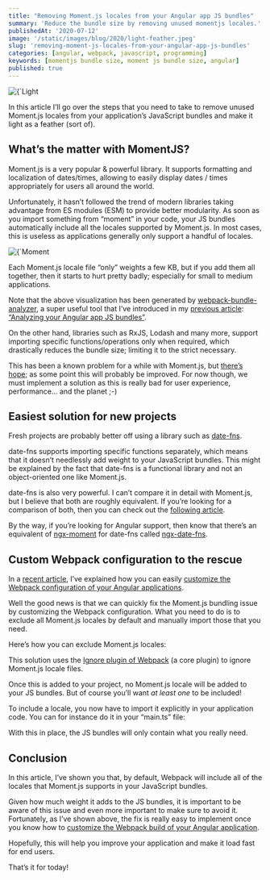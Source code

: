```yaml
---
title: "Removing Moment.js locales from your Angular app JS bundles"
summary: 'Reduce the bundle size by removing unused momentjs locales.'
publishedAt: '2020-07-12'
image: '/static/images/blog/2020/light-feather.jpeg'
slug: 'removing-moment-js-locales-from-your-angular-app-js-bundles'
categories: [angular, webpack, javascript, programming]
keywords: [momentjs bundle size, moment js bundle size, angular]
published: true
---
```


<BlogPostCenteredContent>
  <Image
    alt={`Light as a feather`}
    src={`/static/images/blog/2020/light-feather.jpeg`}
    width={700}
    height={467}
    priority
  />
</BlogPostCenteredContent>

In this article I’ll go over the steps that you need to take to remove unused Moment.js locales from your application’s JavaScript bundles and make it light as a feather (sort of).

## What’s the matter with MomentJS?

Moment.js is a very popular & powerful library. It supports formatting and localization of dates/times, allowing to easily display dates / times appropriately for users all around the world.

Unfortunately, it hasn’t followed the trend of modern libraries taking advantage from ES modules (ESM) to provide better modularity. As soon as you import something from “moment” in your code, your JS bundles automatically include all the locales supported by Moment.js. In most cases, this is useless as applications generally only support a handful of locales.

<BlogPostCenteredContent>
  <Image
    alt={`Moment bundle problem`}
    src={`/static/images/blog/2020/bundles-moment-problem.png`}
    width={700}
    height={474}
    priority
  />
</BlogPostCenteredContent>

Each Moment.js locale file “only” weights a few KB, but if you add them all together, then it starts to hurt pretty badly; especially for small to medium applications.

Note that the above visualization has been generated by [webpack-bundle-analyzer](https://medium.com/swlh/analyzing-your-angular-app-js-bundles-8f5def43cd53), a super useful tool that I’ve introduced in my [previous article](https://medium.com/swlh/analyzing-your-angular-app-js-bundles-8f5def43cd53): [“Analyzing your Angular app JS bundles”](https://medium.com/swlh/analyzing-your-angular-app-js-bundles-8f5def43cd53).

On the other hand, libraries such as RxJS, Lodash and many more, support importing specific functions/operations only when required, which drastically reduces the bundle size; limiting it to the strict necessary.

This has been a known problem for a while with Moment.js, but [there’s hope](https://github.com/moment/moment/issues/5492); as some point this will probably be improved. For now though, we must implement a solution as this is really bad for user experience, performance… and the planet ;-)

## Easiest solution for new projects

Fresh projects are probably better off using a library such as [date-fns](https://date-fns.org/).

date-fns supports importing specific functions separately, which means that it doesn’t needlessly add weight to your JavaScript bundles. This might be explained by the fact that date-fns is a functional library and not an object-oriented one like Moment.js.

date-fns is also very powerful. I can’t compare it in detail with Moment.js, but I believe that both are roughly equivalent. If you’re looking for a comparison of both, then you can check out the [following article](https://medium.com/@k2u4yt/momentjs-vs-date-fns-6bddc7bfa21e).

By the way, if you’re looking for Angular support, then know that there’s an equivalent of [ngx-moment](https://www.npmjs.com/package/ngx-moment) for date-fns called [ngx-date-fns](https://github.com/joanllenas/ngx-date-fns).

## Custom Webpack configuration to the rescue

In a [recent article](https://medium.com/javascript-in-plain-english/customizing-your-angular-apps-webpack-configuration-4099144949fc), I’ve explained how you can easily [customize the Webpack configuration of your Angular applications](https://medium.com/javascript-in-plain-english/customizing-your-angular-apps-webpack-configuration-4099144949fc).

Well the good news is that we can quickly fix the Moment.js bundling issue by customizing the Webpack configuration. What you need to do is to exclude all Moment.js locales by default and manually import those that you need.

Here’s how you can exclude Moment.js locales:

<Gist gistLink="dsebastien/3820dcc99ceafcd7b57ce7a9ba7a46f5" />

This solution uses the [Ignore plugin of Webpack](https://webpack.js.org/plugins/ignore-plugin/) (a core plugin) to ignore Moment.js locale files.

Once this is added to your project, no Moment.js locale will be added to your JS bundles. But of course you’ll want _at least one_ to be included!

To include a locale, you now have to import it explicitly in your application code. You can for instance do it in your “main.ts” file:

<Gist gistLink="dsebastien/5c5e9d3d57c064f6a9049524b354e131" />

With this in place, the JS bundles will only contain what you really need.

## Conclusion

In this article, I’ve shown you that, by default, Webpack will include all of the locales that Moment.js supports in your JavaScript bundles.

Given how much weight it adds to the JS bundles, it is important to be aware of this issue and even more important to make sure to avoid it. Fortunately, as I’ve shown above, the fix is really easy to implement once you know how to [customize the Webpack build of your Angular application](https://medium.com/javascript-in-plain-english/customizing-your-angular-apps-webpack-configuration-4099144949fc).

Hopefully, this will help you improve your application and make it load fast for end users.

That’s it for today!

<BlogPostSignature />
